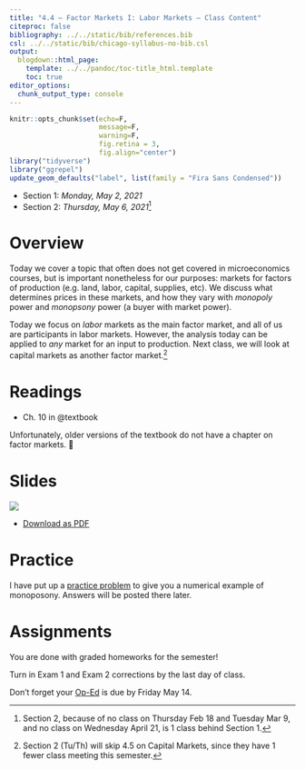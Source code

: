 ```yaml
---
title: "4.4 — Factor Markets I: Labor Markets — Class Content"
citeproc: false
bibliography: ../../static/bib/references.bib
csl: ../../static/bib/chicago-syllabus-no-bib.csl
output:
  blogdown::html_page:
    template: ../../pandoc/toc-title_html.template
    toc: true
editor_options: 
  chunk_output_type: console
---
```

```r
knitr::opts_chunk$set(echo=F,
                      message=F,
                      warning=F,
                      fig.retina = 3,
                      fig.align="center")
library("tidyverse")
library("ggrepel")
update_geom_defaults("label", list(family = "Fira Sans Condensed"))
```

- Section 1: *Monday, May 2, 2021*
- Section 2: *Thursday, May 6, 2021*^[Section 2, because of no class on Thursday Feb 18 and Tuesday Mar 9, and no class on Wednesday April 21, is 1 class behind Section 1.]

# <i class="fas fa-info-circle fa-lg"></i> Overview

Today we cover a topic that often does not get covered in microeconomics courses, but is important nonetheless for our purposes: markets for factors of production (e.g. land, labor, capital, supplies, etc). We discuss what determines prices in these markets, and how they vary with *monopoly* power and *monopsony* power (a buyer with market power). 

Today we focus on *labor* markets as the main factor market, and all of us are participants in labor markets. However, the analysis today can be applied to *any* market for an input to production. Next class, we will look at capital markets as another factor market.^[Section 2 (Tu/Th) will skip 4.5 on Capital Markets, since they have 1 fewer class meeting this semester.]

# <i class="fas fa-book-reader fa-lg"></i> Readings

- <i class="fas fas fa-book"></i> Ch. 10 in @textbook

Unfortunately, older versions of the textbook do not have a chapter on factor markets. 🤷

# <i class="fas fa-chalkboard-teacher"></i> Slides

[![](/slides/4.4-slides.png)](/slides/4.4-slides.html)

- [<i class="fas fa-file-pdf"></i> Download as PDF](/slides/4.4-slides.pdf)

# <i class="fas fa-dumbbell"></i> Practice

I have put up a [practice problem](/practice/4.4-practice) to give you a numerical example of monoposony. Answers will be posted there later.

# <i class="fas fa-laptop-code"></i> Assignments

You are done with graded homeworks for the semester!

Turn in Exam 1 and Exam 2 corrections by the last day of class.

Don’t forget your [Op-Ed](/assignment/op-ed) is due by Friday May 14.

